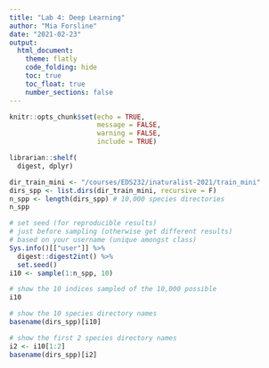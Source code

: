```yaml
---
title: "Lab 4: Deep Learning"
author: "Mia Forsline"
date: "2021-02-23"
output: 
  html_document:
    theme: flatly
    code_folding: hide
    toc: true
    toc_float: true
    number_sections: false 
---
```


```r
knitr::opts_chunk$set(echo = TRUE,
                      message = FALSE, 
                      warning = FALSE, 
                      include = TRUE)
```

```r
librarian::shelf(
  digest, dplyr)

dir_train_mini <- "/courses/EDS232/inaturalist-2021/train_mini"
dirs_spp <- list.dirs(dir_train_mini, recursive = F)
n_spp <- length(dirs_spp) # 10,000 species directories
n_spp
```

```r
# set seed (for reproducible results) 
# just before sampling (otherwise get different results)
# based on your username (unique amongst class)
Sys.info()[["user"]] %>% 
  digest::digest2int() %>% 
  set.seed()
i10 <- sample(1:n_spp, 10)

# show the 10 indices sampled of the 10,000 possible 
i10
```


```r
# show the 10 species directory names
basename(dirs_spp)[i10]
```


```r
# show the first 2 species directory names
i2 <- i10[1:2]
basename(dirs_spp)[i2]
```

```r

```

